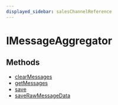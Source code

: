 ```yaml
---
displayed_sidebar: salesChannelReference
---
```



# IMessageAggregator

## Methods

- [clearMessages](../../IMessageAggregator/methods/sales_channel.IMessageAggregator.clearMessages/page.mdx)
- [getMessages](../../IMessageAggregator/methods/sales_channel.IMessageAggregator.getMessages/page.mdx)
- [save](../../IMessageAggregator/methods/sales_channel.IMessageAggregator.save/page.mdx)
- [saveRawMessageData](../../IMessageAggregator/methods/sales_channel.IMessageAggregator.saveRawMessageData/page.mdx)
